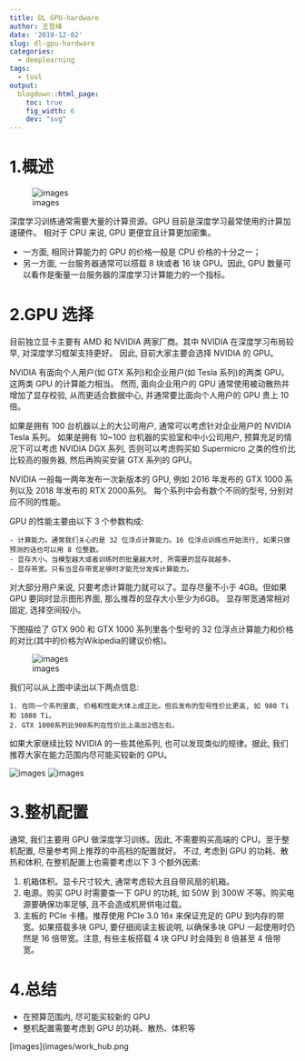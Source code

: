 ```yaml
---
title: DL GPU-hardware
author: 王哲峰
date: '2019-12-02'
slug: dl-gpu-hardware
categories:
  - deeplearning
tags:
  - tool
output:
  blogdown::html_page:
    toc: true
    fig_width: 6
    dev: "svg"
---
```


# 1.概述

![images](images/GPU.png)

深度学习训练通常需要大量的计算资源。GPU
目前是深度学习最常使用的计算加速硬件。 相对于 CPU 来说, GPU
更便宜且计算更加密集。

-   一方面, 相同计算能力的 GPU 的价格一般是 CPU 价格的十分之一；
-   另一方面, 一台服务器通常可以搭载 8 块或者 16 块 GPU。因此, GPU
    数量可以看作是衡量一台服务器的深度学习计算能力的一个指标。

# 2.GPU 选择

目前独立显卡主要有 AMD 和 NVIDIA 两家厂商。其中 NVIDIA
在深度学习布局较早, 对深度学习框架支持更好。 因此, 目前大家主要会选择
NVIDIA 的 GPU。

NVIDIA 有面向个人用户(如 GTX 系列)和企业用户(如 Tesla 系列)的两类
GPU。这两类 GPU 的计算能力相当。 然而, 面向企业用户的 GPU
通常使用被动散热并增加了显存校验, 从而更适合数据中心,
并通常要比面向个人用户的 GPU 贵上 10 倍。

如果是拥有 100 台机器以上的大公司用户, 通常可以考虑针对企业用户的 NVIDIA
Tesla 系列。 如果是拥有 10\~100 台机器的实验室和中小公司用户,
预算充足的情况下可以考虑 NVIDIA DGX 系列, 否则可以考虑购买如 Supermicro
之类的性价比比较高的服务器, 然后再购买安装 GTX 系列的 GPU。

NVIDIA 一般每一两年发布一次新版本的 GPU, 例如 2016 年发布的 GTX 1000
系列以及 2018 年发布的 RTX 2000系列。 每个系列中会有数个不同的型号,
分别对应不同的性能。

GPU 的性能主要由以下 3 个参数构成:

    - 计算能力。通常我们关心的是 32 位浮点计算能力。16 位浮点训练也开始流行, 如果只做预测的话也可以用 8 位整数。
    - 显存大小。当模型越大或者训练时的批量越大时, 所需要的显存就越多。
    - 显存带宽。只有当显存带宽足够时才能充分发挥计算能力。

对大部分用户来说, 只要考虑计算能力就可以了。显存尽量不小于 4GB。但如果
GPU 要同时显示图形界面, 那么推荐的显存大小至少为6GB。
显存带宽通常相对固定, 选择空间较小。

下图描绘了 GTX 900 和 GTX 1000 系列里各个型号的 32
位浮点计算能力和价格的对比(其中的价格为Wikipedia的建议价格)。

![images](images/gtx.png)

我们可以从上图中读出以下两点信息:

    1. 在同一个系列里面, 价格和性能大体上成正比。但后发布的型号性价比更高, 如 980 Ti和 1080 Ti。
    2. GTX 1000系列比900系列在性价比上高出2倍左右。

如果大家继续比较 NVIDIA 的一些其他系列, 也可以发现类似的规律。据此,
我们推荐大家在能力范围内尽可能买较新的 GPU。

![images](images/GPU_compare1.png) ![images](images/GPU_compare2.png)

# 3.整机配置

通常, 我们主要用 GPU 做深度学习训练。因此, 不需要购买高端的
CPU。至于整机配置, 尽量参考网上推荐的中高档的配置就好。 不过, 考虑到 GPU
的功耗、散热和体积, 在整机配置上也需要考虑以下 3 个额外因素:

1.  机箱体积。显卡尺寸较大, 通常考虑较大且自带风扇的机箱。\
2.  电源。购买 GPU 时需要查一下 GPU 的功耗, 如 50W 到 300W
    不等。购买电源要确保功率足够, 且不会造成机房供电过载。
3.  主板的 PCIe 卡槽。推荐使用 PCIe 3.0 16x 来保证充足的 GPU
    到内存的带宽。如果搭载多块 GPU, 要仔细阅读主板说明, 以确保多块 GPU
    一起使用时仍然是 16 倍带宽。注意, 有些主板搭载 4 块 GPU 时会降到 8
    倍甚至 4 倍带宽。

# 4.总结

-   在预算范围内, 尽可能买较新的 GPU
-   整机配置需要考虑到 GPU 的功耗、散热、体积等

[images](images/work_hub.png
